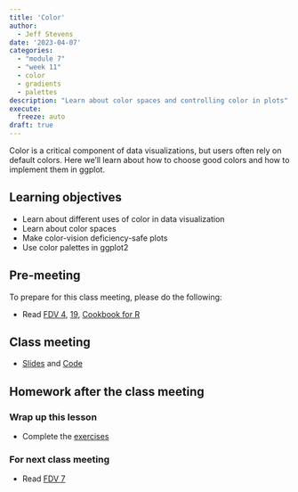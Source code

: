 ```yaml
---
title: 'Color'
author:
  - Jeff Stevens
date: '2023-04-07'
categories: 
  - "module 7"
  - "week 11"
  - color
  - gradients
  - palettes
description: "Learn about color spaces and controlling color in plots"
execute:
  freeze: auto
draft: true
---
```


Color is a critical component of data visualizations, but users often rely on default colors. Here we'll learn about how to choose good colors and how to implement them in ggplot.

## Learning objectives

* Learn about different uses of color in data visualization
* Learn about color spaces
* Make color-vision deficiency-safe plots
* Use color palettes in ggplot2

## Pre-meeting

To prepare for this class meeting, please do the following:

* Read [FDV 4](https://clauswilke.com/dataviz/color-basics.html){target='_blank'}, [19](https://clauswilke.com/dataviz/color-pitfalls.html){target='_blank'}, [Cookbook for R](http://www.cookbook-r.com/Graphs/Colors_(ggplot2)/){target='_blank'}

## Class meeting

* [Slides](../../slides/29_color.qmd){target="_blank"} and [Code](../../code/29_color.html){target="_blank"}

## Homework after the class meeting
### Wrap up this lesson

* Complete the [exercises](https://jeffreyrstevens.shinyapps.io/dpavir2023_29_color/){target='_blank'}

### For next class meeting

* Read [FDV 7](https://clauswilke.com/dataviz/histograms-density-plots.html){target='_blank'}
